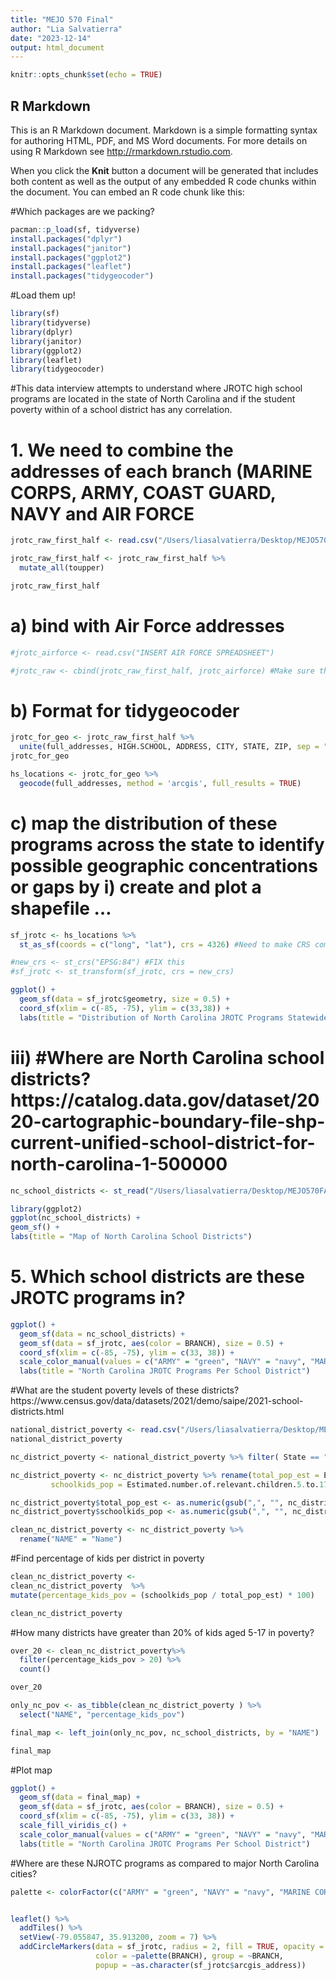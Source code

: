 ```yaml
---
title: "MEJO 570 Final"
author: "Lia Salvatierra"
date: "2023-12-14"
output: html_document
---
```

```r
knitr::opts_chunk$set(echo = TRUE)
```
## R Markdown
This is an R Markdown document. Markdown is a simple formatting syntax for authoring HTML, PDF, and MS Word documents. For more details on using R Markdown see <http://rmarkdown.rstudio.com>.

When you click the **Knit** button a document will be generated that includes both content as well as the output of any embedded R code chunks within the document. You can embed an R code chunk like this:

#Which packages are we packing? 
```r
pacman::p_load(sf, tidyverse)
install.packages("dplyr")
install.packages("janitor")
install.packages("ggplot2")
install.packages("leaflet")
install.packages("tidygeocoder")
```

#Load them up!
```r
library(sf)
library(tidyverse)
library(dplyr)
library(janitor)
library(ggplot2)
library(leaflet)
library(tidygeocoder)
```

#This data interview attempts to understand where JROTC high school programs are located in the state of North Carolina and if the student poverty within of a school district has any correlation.

# 1. We need to combine the addresses of each branch (MARINE CORPS, ARMY, COAST GUARD, NAVY and AIR FORCE

```r
jrotc_raw_first_half <- read.csv("/Users/liasalvatierra/Desktop/MEJO570FA23/FINAL/jrotc_labels_edited.csv")

jrotc_raw_first_half <- jrotc_raw_first_half %>%
  mutate_all(toupper)

jrotc_raw_first_half
```
# a) bind with Air Force addresses 
```r
#jrotc_airforce <- read.csv("INSERT AIR FORCE SPREADSHEET")

#jrotc_raw <- cbind(jrotc_raw_first_half, jrotc_airforce) #Make sure the columns have the same names
```
# b) Format for tidygeocoder

```r
jrotc_for_geo <- jrotc_raw_first_half %>%
  unite(full_addresses, HIGH.SCHOOL, ADDRESS, CITY, STATE, ZIP, sep = ",")
jrotc_for_geo 
```

```r
hs_locations <- jrotc_for_geo %>%
  geocode(full_addresses, method = 'arcgis', full_results = TRUE)
```
# c) map the distribution of these programs across the state to identify possible geographic concentrations or gaps by i) create and plot a shapefile ...

```r
sf_jrotc <- hs_locations %>%
  st_as_sf(coords = c("long", "lat"), crs = 4326) #Need to make CRS compatible for later calculation 

#new_crs <- st_crs("EPSG:84") #FIX this 
#sf_jrotc <- st_transform(sf_jrotc, crs = new_crs)

ggplot() +
  geom_sf(data = sf_jrotc$geometry, size = 0.5) + 
  coord_sf(xlim = c(-85, -75), ylim = c(33,38)) +
  labs(title = "Distribution of North Carolina JROTC Programs Statewide")
```
# iii) #Where are North Carolina school districts? https://catalog.data.gov/dataset/2020-cartographic-boundary-file-shp-current-unified-school-district-for-north-carolina-1-500000

```r
nc_school_districts <- st_read("/Users/liasalvatierra/Desktop/MEJO570FA23/FINAL/nc_school_district_shp/cb_2020_37_unsd_500k.shp")

library(ggplot2)
ggplot(nc_school_districts) +
geom_sf() + 
labs(title = "Map of North Carolina School Districts")
```
# 5. Which school districts are these JROTC programs in? 
```r
ggplot() +
  geom_sf(data = nc_school_districts) +
  geom_sf(data = sf_jrotc, aes(color = BRANCH), size = 0.5) +
  coord_sf(xlim = c(-85, -75), ylim = c(33, 38)) +
  scale_color_manual(values = c("ARMY" = "green", "NAVY" = "navy", "MARINE CORPS" = "blue", "COAST GUARD" = "red")) + 
  labs(title = "North Carolina JROTC Programs Per School District")
```
#What are the student poverty levels of these districts? https://www.census.gov/data/datasets/2021/demo/saipe/2021-school-districts.html

```r
national_district_poverty <- read.csv("/Users/liasalvatierra/Desktop/MEJO570FA23/FINAL/ussd21.csv")
national_district_poverty

nc_district_poverty <- national_district_poverty %>% filter( State == "NC")

nc_district_poverty <- nc_district_poverty %>% rename(total_pop_est = Estimated.Population.5.17, 
         schoolkids_pop = Estimated.number.of.relevant.children.5.to.17.years.old.in.poverty.who.are.related.to.the.householder)

nc_district_poverty$total_pop_est <- as.numeric(gsub(",", "", nc_district_poverty$total_pop_est))
nc_district_poverty$schoolkids_pop <- as.numeric(gsub(",", "", nc_district_poverty$schoolkids_pop))

clean_nc_district_poverty <- nc_district_poverty %>%
  rename("NAME" = "Name")   
```
#Find percentage of kids per district in poverty 
```r

clean_nc_district_poverty <-
clean_nc_district_poverty  %>%
mutate(percentage_kids_pov = (schoolkids_pop / total_pop_est) * 100)

clean_nc_district_poverty
```

#How many districts have greater than 20% of kids aged 5-17 in poverty? 
```r
over_20 <- clean_nc_district_poverty%>%
  filter(percentage_kids_pov > 20) %>%
  count()

over_20
```


```r

only_nc_pov <- as_tibble(clean_nc_district_poverty ) %>%
  select("NAME", "percentage_kids_pov")

final_map <- left_join(only_nc_pov, nc_school_districts, by = "NAME")

final_map

```

#Plot map
```r
ggplot() +
  geom_sf(data = final_map) +
  geom_sf(data = sf_jrotc, aes(color = BRANCH), size = 0.5) +
  coord_sf(xlim = c(-85, -75), ylim = c(33, 38)) +
  scale_fill_viridis_c() + 
  scale_color_manual(values = c("ARMY" = "green", "NAVY" = "navy", "MARINE CORPS" = "blue", "COAST GUARD" = "red")) + 
  labs(title = "North Carolina JROTC Programs Per School District")

```
#Where are these NJROTC programs as compared to major North Carolina cities? 
```r
palette <- colorFactor(c("ARMY" = "green", "NAVY" = "navy", "MARINE CORPS"= "blue", "COAST GUARD" = "red"), domain = sf_jrotc$BRANCH)


leaflet() %>%
  addTiles() %>%
  setView(-79.055847, 35.913200, zoom = 7) %>% 
  addCircleMarkers(data = sf_jrotc, radius = 2, fill = TRUE, opacity = 1, fillOpacity = 1,
                   color = ~palette(BRANCH), group = ~BRANCH, 
                   popup = ~as.character(sf_jrotc$arcgis_address))
```


